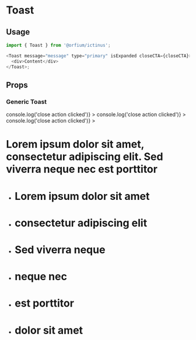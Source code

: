 
<Meta title="Original Components/Toast" component={Toast} />

# Toast

## Usage

```js
import { Toast } from '@orfium/ictinus';

<Toast message="message" type="primary" isExpanded closeCTA={closeCTA}>
  <div>Content</div>
</Toast>;
```

## Props

<Props of={Toast} />

### Generic Toast

<Preview>
  <Story name="Generic Toast" parameters={{ decorators: [withKnobs] }}>
    <PresentComponent name="" width={768}>
      <Stack>
        <Toast
          message="Secondary colored Toast"
          type="secondary"
          isExpanded
          closeCTA={() => console.log('close action clicked')}
        ></Toast>
        <Toast
          message="Primary colored Toast"
          type="primary"
          isExpanded
          closeCTA={() => console.log('close action clicked')}
        ></Toast>
        <Toast
          message="Default colored Toast"
          isExpanded
          closeCTA={() => console.log('close action clicked')}
        >
          <div>
            <h1>
              Lorem ipsum dolor sit amet, consectetur adipiscing elit. Sed viverra neque nec est
              porttitor
            </h1>
            <ul>
              <li>
                <h1>Lorem ipsum dolor sit amet</h1>
              </li>
              <li>
                <h1>consectetur adipiscing elit</h1>
              </li>
              <li>
                <h1>Sed viverra neque</h1>
              </li>
              <li>
                <h1>neque nec</h1>
              </li>
              <li>
                <h1>est porttitor</h1>
              </li>
              <li>
                <h1>dolor sit amet</h1>
              </li>
            </ul>
          </div>
        </Toast>
      </Stack>
    </PresentComponent>
  </Story>
</Preview>
